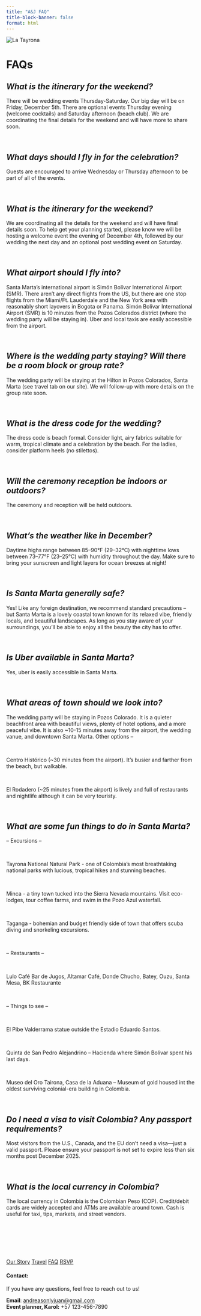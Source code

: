 ```yaml
---
title: "A&J FAQ"
title-block-banner: false
format: html
---
```


![](images/faq.jpg "La Tayrona"){#home .full-width-image}




#  FAQs{.splash-title}


<div class="bleed-section bg-party pads faqs text-center">


#



::: {.accordion}

## *What is the itinerary for the weekend?*

There will be wedding events Thursday-Saturday. Our big day will be on Friday, December 5th. There are optional events Thursday evening (welcome cocktails) and Saturday afternoon (beach club).  We are coordinating the final details for the weekend and will have more to share soon.  

:::

<br> 

::: {.accordion}

## *What days should I fly in for the celebration?*

 
Guests are encouraged to arrive Wednesday or Thursday afternoon to be part of all of the events.
 

:::

<br>


::: {.accordion}

## *What is the itinerary for the weekend?*

 
We are coordinating all the details for the weekend and will have final details soon. To help get your planning started, please know we will be hosting a welcome event the evening of December 4th, followed by our wedding the next day and an optional post wedding event on Saturday.
 

:::

<br>

::: {.accordion}

## *What airport should I fly into?*


 Santa Marta’s international airport is Simón Bolívar International Airport (SMR). There aren’t any direct flights from the US, but there are one stop flights from the Miami/Ft. Lauderdale and the New York area with reasonably short layovers in Bogota or Panama. Simón Bolívar International Airport (SMR) is 10 minutes from the Pozos Colorados district (where the wedding party will be staying in). Uber and local taxis are easily accessible from the airport.
 

:::

<br>

::: {.accordion}

## *Where is the wedding party staying? Will there be a room block or group rate?*

The wedding party will be staying at the Hilton in Pozos Colorados, Santa Marta (see travel tab on our site). We will follow-up with more details on the group rate soon. 


:::
<br>

::: {.accordion}

## *What is the dress code for the wedding?*


The dress code is beach formal. Consider light, airy fabrics suitable for warm, tropical climate and a celebration by the beach. For the ladies, consider platform heels (no stilettos). 
 

:::

<br>

::: {.accordion}

## *Will the ceremony reception be indoors or outdoors?*


The ceremony and reception will be held outdoors.

:::

<br>

::: {.accordion}

## *What’s the weather like in December?*

Daytime highs range between 85–90°F (29–32°C) with nighttime lows between 73–77°F (23–25°C) with humidity throughout the day. Make sure to bring your sunscreen and light layers for ocean breezes at night!
 

:::

<br>

::: {.accordion}

## *Is Santa Marta generally safe?*

Yes! Like any foreign destination, we recommend standard precautions – but Santa Marta is a lovely coastal town known for its relaxed vibe, friendly locals, and beautiful landscapes. As long as you stay aware of your surroundings, you’ll be able to enjoy all the beauty the city has to offer.
 

:::

<br>

::: {.accordion}

## *Is Uber available in Santa Marta?*

Yes, uber is easily accessible in Santa Marta.

:::

<br>

::: {.accordion}

## *What areas of town should we look into?*

The wedding party will be staying in Pozos Colorado. It is a quieter beachfront area with beautiful views, plenty of hotel options, and a more peaceful vibe. It is also ~10-15 minutes away from the airport, the wedding vanue, and downtown Santa Marta. Other options –

<br>

Centro Histórico (~30 minutes from the airport). It’s busier and farther from the beach, but walkable.

<br>

El Rodadero (~25 minutes from the airport) is lively and full of restaurants and nightlife although it can be very touristy.


:::

<br>

::: {.accordion}

## *What are some fun things to do in Santa Marta?*

-- Excursions --

<br>

Tayrona National Natural Park - one of Colombia’s most breathtaking national parks with lucious, tropical hikes and stunning beaches.

<br>

Minca - a tiny town tucked into the Sierra Nevada mountains. Visit eco-lodges, tour coffee farms, and swim in the Pozo Azul waterfall.

<br>

Taganga - bohemian and budget friendly side of town that offers scuba diving and snorkeling excursions.

<br>

-- Restaurants -- 

<br>

Lulo Café Bar de Jugos, Altamar Café, Donde Chucho, Batey, Ouzu, Santa Mesa, BK Restaurante

<br>

-- Things to see --

<br>

El Pibe Valderrama statue outside the Estadio Eduardo Santos.

<br>


Quinta de San Pedro Alejandrino – Hacienda where Simón Bolivar spent his last days.

<br>

Museo del Oro Tairona, Casa de la Aduana – Museum of gold housed int the oldest surviving colonial-era building in Colombia.


:::

<br>

::: {.accordion}

## *Do I need a visa to visit Colombia? Any passport requirements?*

Most visitors from the U.S., Canada, and the EU don’t need a visa—just a valid passport. Please ensure your passport is not set to expire less than six months post December 2025.
 

:::

<br>

::: {.accordion}

## *What is the local currency in Colombia?*

The local currency in Colombia is the Colombian Peso (COP). Credit/debit cards are widely accepted and ATMs are available around town. Cash is useful for taxi, tips, markets, and street vendors.

:::

<br><br>

 </div>
 



:::{.text-center}
<br>
<br>

[Our Story](story.html){.theme-button} 
<!-- [Schedule](story.html){.theme-button}  -->
[Travel](story.html){.theme-button}
[FAQ](faq.html){.theme-button}
[RSVP](https://pp.events/aaNmELQb){.theme-button target="_blank"} 


#### Contact:

If you have any questions, feel free to reach out to us!

**Email**: [andreasonlyjuan@gmail.com](mailto:andreasonlyjuan@gmail.com) <BR>
**Event planner, Karol:** +57 123-456-7890

:::


<script>
document.addEventListener('DOMContentLoaded', function() {
  const accordions = document.querySelectorAll('.accordion');

  accordions.forEach((accordion) => {
    const header = accordion.querySelector('h3');
    header.addEventListener('click', function() {
      accordion.classList.toggle('open');
    });
  });
});
</script>

